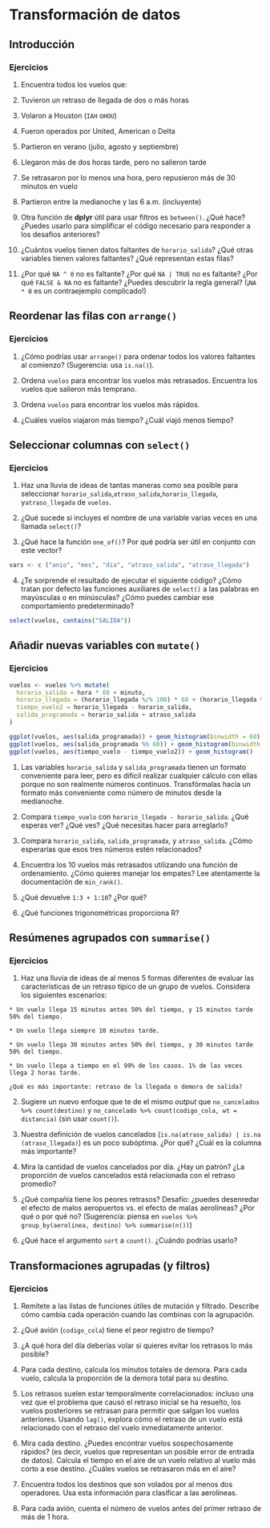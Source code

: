 # Transformación de datos {#transform}

## Introducción


### Ejercicios

1.  Encuentra todos los vuelos que:

   1. Tuvieron un retraso de llegada de dos o más horas
  
   2. Volaron a Houston (`IAH` o` HOU`)
   
   3. Fueron operados por United, American o Delta
   
   4. Partieron en verano (julio, agosto y septiembre)
   
   5. Llegaron más de dos horas tarde, pero no salieron tarde
   
   6. Se retrasaron por lo menos una hora, pero repusieron más de 30 minutos en vuelo
   
   7. Partieron entre la medianoche y las 6 a.m. (incluyente)

2.  Otra función de **dplyr** útil para usar filtros es `between()`. ¿Qué hace? ¿Puedes usarlo para simplificar el código necesario para responder a los desafíos anteriores?

3. ¿Cuántos vuelos tienen datos faltantes de `horario_salida`? ¿Qué otras variables tienen valores faltantes? ¿Qué representan estas filas?

4. ¿Por qué `NA ^ 0` no es faltante? ¿Por qué `NA | TRUE` no es faltante? ¿Por qué `FALSE & NA` no es faltante? ¿Puedes descubrir la regla general? (¡`NA * 0` es un contraejemplo complicado!)

## Reordenar las filas con `arrange()`


### Ejercicios

1. ¿Cómo podrías usar `arrange()` para ordenar todos los valores faltantes al comienzo? (Sugerencia: usa `is.na()`).
    
2. Ordena `vuelos` para encontrar los vuelos más retrasados. Encuentra los vuelos que salieron más temprano.

3. Ordena `vuelos` para encontrar los vuelos más rápidos.

4. ¿Cuáles vuelos viajaron más tiempo? ¿Cuál viajó menos tiempo?

## Seleccionar columnas con `select()` {#select}


### Ejercicios

1. Haz una lluvia de ideas de tantas maneras como sea posible para seleccionar `horario_salida`,` atraso_salida`,`horario_llegada`, y` atraso_llegada` de `vuelos`.

2. ¿Qué sucede si incluyes el nombre de una variable varias veces en una llamada `select()`?

3. ¿Qué hace la función `one_of()`? Por qué podría ser útil en conjunto con este vector?

```r
vars <- c ("anio", "mes", "dia", "atraso_salida", "atraso_llegada")
```

4. ¿Te sorprende el resultado de ejecutar el siguiente código? ¿Cómo tratan por defecto las funciones auxiliares de `select()` a las palabras en mayúsculas o en minúsculas? ¿Cómo puedes cambiar ese comportamiento predeterminado?

```r
select(vuelos, contains("SALIDA"))
```

## Añadir nuevas variables con `mutate()`


### Ejercicios

```r
vuelos <- vuelos %>% mutate(
  horario_salida = hora * 60 + minuto,
  horario_llegada = (horario_llegada %/% 100) * 60 + (horario_llegada %% 100),
  tiempo_vuelo2 = horario_llegada - horario_salida,
  salida_programada = horario_salida + atraso_salida
)

ggplot(vuelos, aes(salida_programada)) + geom_histogram(binwidth = 60)
ggplot(vuelos, aes(salida_programada %% 60)) + geom_histogram(binwidth = 1)
ggplot(vuelos, aes(tiempo_vuelo - tiempo_vuelo2)) + geom_histogram()
```

1. Las variables `horario_salida` y `salida_programada` tienen un formato conveniente para leer, pero es difícil realizar cualquier cálculo con ellas porque no son realmente números continuos. Transfórmalas hacia un formato más conveniente como número de minutos desde la medianoche.

2. Compara `tiempo_vuelo` con `horario_llegada - horario_salida`. ¿Qué esperas ver? ¿Qué ves? ¿Qué necesitas hacer para arreglarlo?

3. Compara `horario_salida`, `salida_programada`, y `atraso_salida`. ¿Cómo esperarías que esos tres números estén relacionados?

4. Encuentra los 10 vuelos más retrasados utilizando una función de ordenamiento. ¿Cómo quieres manejar los empates? Lee atentamente la documentación de `min_rank()`.

5. ¿Qué devuelve `1:3 + 1:10`? ¿Por qué?

6. ¿Qué funciones trigonométricas proporciona R?

## Resúmenes agrupados con `summarise()`


### Ejercicios

1.   Haz una lluvia de ideas de al menos 5 formas diferentes de evaluar las características de un retraso típico de un grupo de vuelos. Considera los siguientes escenarios:
 
    * Un vuelo llega 15 minutos antes 50% del tiempo, y 15 minutos tarde 50% del tiempo.

    * Un vuelo llega siempre 10 minutos tarde.

    * Un vuelo llega 30 minutos antes 50% del tiempo, y 30 minutos tarde 50% del tiempo.

    * Un vuelo llega a tiempo en el 99% de los casos. 1% de las veces llega 2 horas tarde.
    
    ¿Qué es más importante: retraso de la llegada o demora de salida?

2.  Sugiere un nuevo enfoque que te de el mismo *output* que `no_cancelados %>% count(destino)` y
`no_cancelado %>% count(codigo_cola, wt = distancia)` (sin usar `count()`).

3.  Nuestra definición de vuelos cancelados (`is.na(atraso_salida) | is.na (atraso_llegada)`) es un poco subóptima. ¿Por qué? ¿Cuál es la columna más importante?

4. Mira la cantidad de vuelos cancelados por día. ¿Hay un patrón? ¿La proporción de vuelos cancelados está relacionada con el retraso promedio?

5. ¿Qué compañía tiene los peores retrasos? Desafío: ¿puedes desenredar el efecto de malos aeropuertos vs. el efecto de malas aerolíneas? ¿Por qué o por qué no? (Sugerencia: piensa en `vuelos %>% group_by(aerolinea, destino) %>% summarise(n())`)

6. ¿Qué hace el argumento `sort` a `count()`. ¿Cuándo podrías usarlo?

## Transformaciones agrupadas (y filtros)


### Ejercicios

1. Remítete a las listas de funciones útiles de mutación y filtrado. Describe cómo cambia cada operación cuando las combinas con la agrupación.

2. ¿Qué avión (`codigo_cola`) tiene el peor registro de tiempo?

3. ¿A qué hora del día deberías volar si quieres evitar los retrasos lo más posible?

4. Para cada destino, calcula los minutos totales de demora. Para cada vuelo, calcula la proporción de la demora total para su destino.

5. Los retrasos suelen estar temporalmente correlacionados: incluso una vez que el problema que causó el retraso inicial se ha resuelto, los vuelos posteriores se retrasan para permitir que salgan los vuelos anteriores. Usando `lag()`, explora cómo el retraso de un vuelo está relacionado con el retraso del vuelo inmediatamente anterior.

6. Mira cada destino. ¿Puedes encontrar vuelos sospechosamente rápidos? (es decir, vuelos que representan un posible error de entrada de datos). Calcula el tiempo en el aire de un vuelo relativo al vuelo más corto a ese destino. ¿Cuáles vuelos se retrasaron más en el aire?

7. Encuentra todos los destinos que son volados por al menos dos operadores. Usa esta información para clasificar a las aerolíneas.

8. Para cada avión, cuenta el número de vuelos antes del primer retraso de más de 1 hora.
